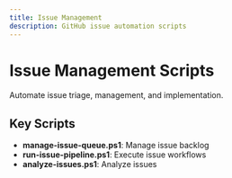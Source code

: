 ```yaml
---
title: Issue Management
description: GitHub issue automation scripts
---
```


# Issue Management Scripts

Automate issue triage, management, and implementation.

## Key Scripts

- **manage-issue-queue.ps1**: Manage issue backlog
- **run-issue-pipeline.ps1**: Execute issue workflows
- **analyze-issues.ps1**: Analyze issues

